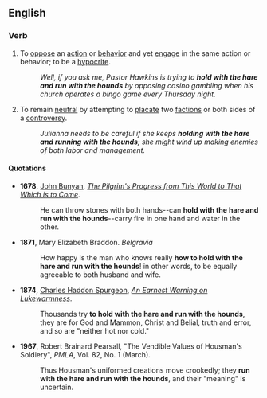 ==English==

===Verb===
{{infl|en|verb|head=to [[hold]] [[with]] [[the]] [[hare]] [[and]] [[run]] with the [[hound]]s}}

# {{idiomatic|dated}} To [[oppose]] an [[action]] or [[behavior]] and yet [[engage]] in the same action or behavior; to be a [[hypocrite]].
#: ''Well, if you ask me, Pastor Hawkins is trying to '''hold with the hare and run with the hounds''' by opposing casino gambling when his church operates a bingo game every Thursday night.''
# {{idiomatic|dated}} To remain [[neutral]] by attempting to [[placate]] two [[faction]]s  or both sides of a [[controversy]]. 
#: ''Julianna needs to be careful if she keeps '''holding with the hare and running with the hounds'''; she might wind up making enemies of both  labor and management.''

====Quotations====
*'''1678''', [[w:John Bunyan|John Bunyan]], ''[[w:The Pilgrim's Progress|The Pilgrim's Progress from This World to That Which is to Come]]''.
*:He can throw stones with both hands--can '''hold with the hare and run with the hounds'''--carry fire in one hand and water in the other.
*'''1871''', Mary Elizabeth Braddon. ''Belgravia''
*:How happy is the man who knows really '''how to hold with the hare and run with the hounds'''! in other words, to be equally agreeable to both husband and wife.
*'''1874''', [[w:C. H. Spurgeon|Charles Haddon Spurgeon]], ''[http://www.spurgeon.org/sermons/1185.htm An Earnest Warning on Lukewarmness]''.
*:Thousands try '''to hold with the hare and run with the hounds''', they are for God and Mammon, Christ and Belial, truth and error, and so are "neither hot nor cold."
*'''1967''', Robert Brainard Pearsall, "The Vendible Values of Housman's Soldiery", ''PMLA'', Vol. 82, No. 1 (March). 
*:Thus Housman's uniformed creations move crookedly; they '''run with the hare and run with the hounds''', and their "meaning" is uncertain.